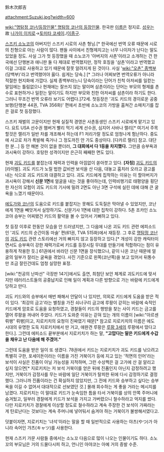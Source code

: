 鈴木次郎吉

attachment:Suzuki.jpg?width=600

[[wiki:"명탐정 코난/등장인물" 명탐정 코난의 등장인물]]. 한국판 [[이름]]은 정지로. [[성우]]는 故 [[나가이 이치로]]→[[토미타 코세이]]./[[이종구]].

[[스즈키 소노코]]의 아버지인 스즈키 시로의 사촌 형님.[* 한국에선 번역 오류 때문에 시로의 친형으로 아는 사람이 많다. 팬들 사이에서 친형제치고는 너무 나이차가 난다는 말도 있었을 정도. 사실 그가 첫 등장했을 때 소노코가 '아버지의 사촌'이라고 소개하는 건 한국에선 단행본과 애니판 둘 다 제대로 번역했지만, 정작 호칭을 '삼촌'이라고 번역했고 이걸 그대로 사용하고 있기 때문에 잘못 알려지게 된 것이다. 사실 '[[wiki:"오촌" 종백부]](당백부)'라고 번역했어야 옳다. 쉽게는 당숙.] [* 그러나 어찌보면 번역오류가 아니라 적절한 현지화에 가깝다. 실제 종백부라느니 당숙이라는 단어가 친척 아저씨를 일컫는 말임에는 틀림없으나 현재에는 잘쓰지 않는 말이며 삼촌이라는 단어는 부모의 형제를 촌수로 표현하거나 일컫는 말이기도 하지만 부모와 친한 아저씨를 삼촌이라 하기도 한다. 그러니 무조건 번역 오류라 보기도 어렵다.]72세. 첫등장은 '괴도 키드의 경이로운 공중보행(단행본 44권, TVA 356화)' 편에서 초반에 소노코의 가방을 훔쳐간 소매치기를 잡은 걸로 첫 등장했다. 

스즈키 재벌의 고문이지만 현재 실질적 경영은 사촌동생인 스즈키 시로에게 맡기고 있다. 요트 USA 선수권 햄버거 빨리 먹기 세계 선수권, 심지어 사바나 랠리[* 여기서 주목할것은 랠리가 일반 차를 개조해서 하는데 F1 저리가랄 정도로 엄청나게 험난하다. 중도에 사고로 차가 폭발해 죽거나 그 정도까진 안 가도 중상이다. [다카르 랠리] 참고. 대단한 분...] 등 안 해본 것이 없을 뿐더러, '''그 대회에서 다 1등을 차지했다.''' 그만큼 승부욕과 과시욕이 강하다. 호탕한 성격이지만 은근히 째째한 면도 있다.

현재 [[괴도 키드]]를 붙잡는데 재력과 인력을 아낌없이 쏟아붓고 있다. '''[자칭]''' [[괴도 키드]]의 [라이벌]. 괴도 키드가 노릴 법한 값비싼 보석을 산 다음, 대놓고 훔치러 오라고 광고를 내는 식으로 괴도 키드와 대결하고 있다. 괴도 키드에게 집착하는 이유는 이 할아버지가 과시욕이 강해서 '''신문 1면'''에 얼굴을 내는 것을 좋아하는데, 인력비행기로 태평양을 횡단한 자신의 모험이 괴도 키드의 기사에 밀려 2면도 아닌 3면 구석에 실린 데에 대해 큰 굴욕을 느꼈기 때문이다.

[[에도가와 코난]]의 도움으로 키드를 붙잡지는 못해도 도둑질은 막아낼 수 있었지만, 코난에게 1면을 빼앗겨서 실망하기도. 신문기사 1면에 대한 집착이 강하다. 5촌 조카인 소노코야 승부는 어찌됐건 키드의 활약을 볼 수 있어서 기뻐하고 있다.

첫 등장 이후로 한동안 모습을 안 드러냈지만, 그 다음에 나온 괴도 키드 관련 에피소드인 '괴도 키드의 순간이동 마술' 편(61권, TVA 515화)에서 재등장. 그 후로 [[명탐정 코난]]의 [[괴도 키드]] 관련 스토리에선 거의 빠지지 않고 등장하고 있다.[* 개성이 강한 캐릭터이면서도 승부욕이 강한 재력가로써 키드를 등장시킬 무대를 만들기에 적합하다는 점이 유용하게 작용한 듯.] 61권에서 바라던 신문 1면을 장식했으나, 같이 나온 코난 때문에 얼굴의 일부가 잘리는 굴욕을 겪었다. 사진 기준으로 왼쪽(코난쪽)을 보고 있어서 뒤통수만 조금 잘린건데도 엄청 실망한 표정.

[wiki:"천공의 난파선" 극장판 14기]에서도 출연, 최첨단 보안 체계로 괴도키드에 맞서지만 테러리스트들의 공중납치로 인해 일이 계획과 다른 방향으로 가는 바람에 키드에게 당하고 만다.

괴도 키드와의 승부에서 매번 패해서 안달이 나 있지만, 의외로 키드에게 도움을 받은 적이 있다. '최강의 금고'라는 별칭을 가진 쇠너구리 금고에 루팡이 갇히는 바람에 숙적인 키드에게 암호로 도움을 요청하였고, 경찰들이 키드의 행방을 찾는 사이 키드는 금고를 열어 루팡을 꺼내어 주었다. 키드가 도와준 이유는 갇혀 있는 개의 이름이 [wiki:"아르센 뤼팽" 뤼팽]이고, 지로키치의 요청이 진짜였기 때문[* 참고로 지로키치의 이름은 에도 시대의 유명한 도둑 지로키치에서 딴 거고, 애완견 루팡은 [[루팡 3세]]의 루팡에서 땄다고 한다.]. 그런데 에피소드 끝부분에서 지로키치가 하는 말, '''"고맙다는 말은 키드에게 수갑을 채우고 난 다음에 해 주겠어."''' 

그런데 도움을 받은 일이 또 생겼다. 78권에서 키드는 지로키치가 괴도 키드를 낚으려고 특별히 구한, 포세이돈이라는 이름을 가진 거북이가 등에 지고 있는 '적면의 인어'라는 보석이 사실은 진품이 아닐 가능성을 지적하며, 그런 수상쩍은 걸 고가에 산 걸 알리고 싶지 않으면[* 지로키치는 저 보석 거북이를 얻은 뒤에 진품인지 아닌지 감정하려고 했지만, 거북이가 감정사를 무는 바람에 일단 거북이가 탈피한 뒤에 다시 감정하기로 결정했다. 그러니까 진품이라는 건 확실하지 않았지만, 그 전에 키드와 승부하고 싶다는 승부욕을 이길 수 없어서 대대적으로 선보였던 것.] 몰래 회수하는 게 좋을 거라는 메시지를 남겼다. 지로키치는 이 말대로 키드가 눈속임한 틈을 타서 거북이를 상의 안쪽 주머니에 숨겨뒀고, 일부러 경찰에게 키드가 보석을 가지고 가버렸으니 철수하라고 억지를 썼다. 다만 지로키치가 경찰에게 이상할 정도로 철수하라고 계속 주장한 건 보석이 가짜라는 게 탄로난다는 것보다는 계속 주머니에 넣어둬서 숨겨야 하는 거북이가 불쌍해서였다고.

덧붙이자면, 지로키치는 '녀석'이라는 말을 할 때 일반적으로 사용하는 야츠(やつ)가 아니라 속어인 갸츠(キャツ)를 사용한다.

현재 스즈키 가문 사람들 중에서는 소노꼬 다음으로 많이 나오는 인물이기도 하다. 소노꼬의 부모님은 거의 드물다시피 하고, 언니인 아야코는 아예 거의 증발 수준.
